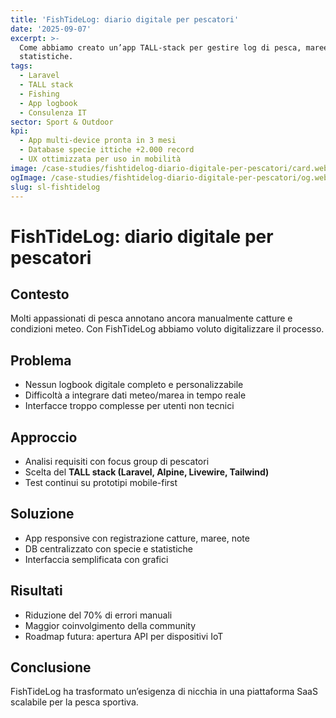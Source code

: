 ```yaml
---
title: 'FishTideLog: diario digitale per pescatori'
date: '2025-09-07'
excerpt: >-
  Come abbiamo creato un’app TALL-stack per gestire log di pesca, maree e
  statistiche.
tags:
  - Laravel
  - TALL stack
  - Fishing
  - App logbook
  - Consulenza IT
sector: Sport & Outdoor
kpi:
  - App multi-device pronta in 3 mesi
  - Database specie ittiche +2.000 record
  - UX ottimizzata per uso in mobilità
image: /case-studies/fishtidelog-diario-digitale-per-pescatori/card.webp
ogImage: /case-studies/fishtidelog-diario-digitale-per-pescatori/og.webp
slug: sl-fishtidelog
---
```


# FishTideLog: diario digitale per pescatori

## Contesto
Molti appassionati di pesca annotano ancora manualmente catture e condizioni meteo. Con FishTideLog abbiamo voluto digitalizzare il processo.

## Problema
- Nessun logbook digitale completo e personalizzabile  
- Difficoltà a integrare dati meteo/marea in tempo reale  
- Interfacce troppo complesse per utenti non tecnici  

## Approccio
- Analisi requisiti con focus group di pescatori  
- Scelta del **TALL stack (Laravel, Alpine, Livewire, Tailwind)**  
- Test continui su prototipi mobile-first  

## Soluzione
- App responsive con registrazione catture, maree, note  
- DB centralizzato con specie e statistiche  
- Interfaccia semplificata con grafici  

## Risultati
- Riduzione del 70% di errori manuali  
- Maggior coinvolgimento della community  
- Roadmap futura: apertura API per dispositivi IoT  

## Conclusione
FishTideLog ha trasformato un’esigenza di nicchia in una piattaforma SaaS scalabile per la pesca sportiva.
